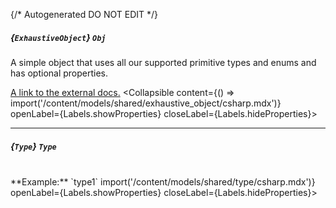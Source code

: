 {/* Autogenerated DO NOT EDIT  */}

##### *{`ExhaustiveObject`}* `Obj`
A simple object that uses all our supported primitive types and enums and has optional properties.

[A link to the external docs.](https://docs.speakeasyapi.dev)
<Collapsible content={() => import('/content/models/shared/exhaustive_object/csharp.mdx')} openLabel={Labels.showProperties} closeLabel={Labels.hideProperties}>
</Collapsible>

---
##### *{`Type`}* `Type`
<br/>
**Example:** `type1`
<Collapsible content={() => import('/content/models/shared/type/csharp.mdx')} openLabel={Labels.showProperties} closeLabel={Labels.hideProperties}>
</Collapsible>


